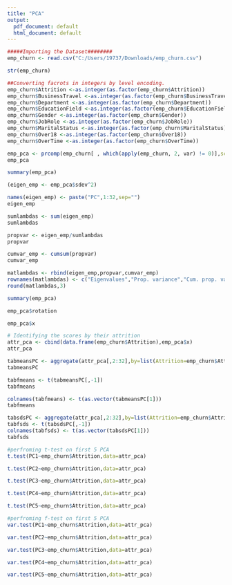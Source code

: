 ---
title: "PCA"
output:
  pdf_document: default
  html_document: default
---
```{r}
#####Importing the Dataset########
emp_churn <- read.csv("C:/Users/19737/Downloads/emp_churn.csv")
```


```{r}
str(emp_churn)
```


```{r}
##Converting facrots in integers by level encoding.
emp_churn$Attrition <-as.integer(as.factor(emp_churn$Attrition))
emp_churn$BusinessTravel <-as.integer(as.factor(emp_churn$BusinessTravel))
emp_churn$Department <-as.integer(as.factor(emp_churn$Department))
emp_churn$EducationField <-as.integer(as.factor(emp_churn$EducationField))
emp_churn$Gender <-as.integer(as.factor(emp_churn$Gender))
emp_churn$JobRole <-as.integer(as.factor(emp_churn$JobRole))
emp_churn$MaritalStatus <-as.integer(as.factor(emp_churn$MaritalStatus))
emp_churn$Over18 <-as.integer(as.factor(emp_churn$Over18))
emp_churn$OverTime <-as.integer(as.factor(emp_churn$OverTime))
```
```{r}
emp_pca <- prcomp(emp_churn[ , which(apply(emp_churn, 2, var) != 0)],scale.=TRUE)
emp_pca
```
```{r}
summary(emp_pca)
```


```{r}
(eigen_emp <- emp_pca$sdev^2)

```
```{r}
names(eigen_emp) <- paste("PC",1:32,sep="")
eigen_emp
```
```{r}
sumlambdas <- sum(eigen_emp)
sumlambdas
```
```{r}
propvar <- eigen_emp/sumlambdas
propvar
```
```{r}
cumvar_emp <- cumsum(propvar)
cumvar_emp
```
```{r}
matlambdas <- rbind(eigen_emp,propvar,cumvar_emp)
rownames(matlambdas) <- c("Eigenvalues","Prop. variance","Cum. prop. variance")
round(matlambdas,3)
```
```{r}
summary(emp_pca)
```


```{r}
emp_pca$rotation
```
```{r}
emp_pca$x
```
```{r}
# Identifying the scores by their attrition
attr_pca <- cbind(data.frame(emp_churn$Attrition),emp_pca$x)
attr_pca
```
```{r}
tabmeansPC <- aggregate(attr_pca[,2:32],by=list(Attrition=emp_churn$Attrition),mean)
tabmeansPC
```
```{r}
tabfmeans <- t(tabmeansPC[,-1])
tabfmeans
```
```{r}
colnames(tabfmeans) <- t(as.vector(tabmeansPC[1]))
tabfmeans
```
```{r}
tabsdsPC <- aggregate(attr_pca[,2:32],by=list(Attrition=emp_churn$Attrition),sd)
tabfsds <- t(tabsdsPC[,-1])
colnames(tabfsds) <- t(as.vector(tabsdsPC[1]))
tabfsds
```
```{r}
#perfroming t-test on first 5 PCA
t.test(PC1~emp_churn$Attrition,data=attr_pca)
```
```{r}
t.test(PC2~emp_churn$Attrition,data=attr_pca)
```
```{r}
t.test(PC3~emp_churn$Attrition,data=attr_pca)
```
```{r}
t.test(PC4~emp_churn$Attrition,data=attr_pca)
```
```{r}
t.test(PC5~emp_churn$Attrition,data=attr_pca)
```
```{r}
#perfroming f-test on first 5 PCA
var.test(PC1~emp_churn$Attrition,data=attr_pca)
```
```{r}
var.test(PC2~emp_churn$Attrition,data=attr_pca)
```
```{r}
var.test(PC3~emp_churn$Attrition,data=attr_pca)
```
```{r}
var.test(PC4~emp_churn$Attrition,data=attr_pca)
```
```{r}
var.test(PC5~emp_churn$Attrition,data=attr_pca)
```

